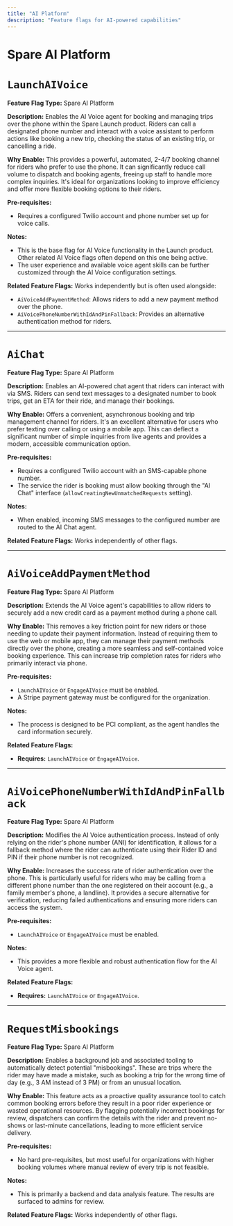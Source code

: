 ```yaml
---
title: "AI Platform"
description: "Feature flags for AI-powered capabilities"
---
```


# Spare AI Platform

# `LaunchAIVoice`

**Feature Flag Type:** Spare AI Platform

**Description:** Enables the AI Voice agent for booking and managing trips over the phone within the Spare Launch product. Riders can call a designated phone number and interact with a voice assistant to perform actions like booking a new trip, checking the status of an existing trip, or cancelling a ride.

**Why Enable:** This provides a powerful, automated, 2-4/7 booking channel for riders who prefer to use the phone. It can significantly reduce call volume to dispatch and booking agents, freeing up staff to handle more complex inquiries. It's ideal for organizations looking to improve efficiency and offer more flexible booking options to their riders.

**Pre-requisites:**
- Requires a configured Twilio account and phone number set up for voice calls.

**Notes:**
- This is the base flag for AI Voice functionality in the Launch product. Other related AI Voice flags often depend on this one being active.
- The user experience and available voice agent skills can be further customized through the AI Voice configuration settings.

**Related Feature Flags:**
Works independently but is often used alongside:
- `AiVoiceAddPaymentMethod`: Allows riders to add a new payment method over the phone.
- `AiVoicePhoneNumberWithIdAndPinFallback`: Provides an alternative authentication method for riders.

---

# `AiChat`

**Feature Flag Type:** Spare AI Platform

**Description:** Enables an AI-powered chat agent that riders can interact with via SMS. Riders can send text messages to a designated number to book trips, get an ETA for their ride, and manage their bookings.

**Why Enable:** Offers a convenient, asynchronous booking and trip management channel for riders. It's an excellent alternative for users who prefer texting over calling or using a mobile app. This can deflect a significant number of simple inquiries from live agents and provides a modern, accessible communication option.

**Pre-requisites:**
- Requires a configured Twilio account with an SMS-capable phone number.
- The service the rider is booking must allow booking through the "AI Chat" interface (`allowCreatingNewUnmatchedRequests` setting).

**Notes:**
- When enabled, incoming SMS messages to the configured number are routed to the AI Chat agent.

**Related Feature Flags:**
Works independently of other flags.

---

# `AiVoiceAddPaymentMethod`

**Feature Flag Type:** Spare AI Platform

**Description:** Extends the AI Voice agent's capabilities to allow riders to securely add a new credit card as a payment method during a phone call.

**Why Enable:** This removes a key friction point for new riders or those needing to update their payment information. Instead of requiring them to use the web or mobile app, they can manage their payment methods directly over the phone, creating a more seamless and self-contained voice booking experience. This can increase trip completion rates for riders who primarily interact via phone.

**Pre-requisites:**
- `LaunchAIVoice` or `EngageAIVoice` must be enabled.
- A Stripe payment gateway must be configured for the organization.

**Notes:**
- The process is designed to be PCI compliant, as the agent handles the card information securely.

**Related Feature Flags:**
- **Requires:** `LaunchAIVoice` or `EngageAIVoice`.

---

# `AiVoicePhoneNumberWithIdAndPinFallback`

**Feature Flag Type:** Spare AI Platform

**Description:** Modifies the AI Voice authentication process. Instead of only relying on the rider's phone number (ANI) for identification, it allows for a fallback method where the rider can authenticate using their Rider ID and PIN if their phone number is not recognized.

**Why Enable:** Increases the success rate of rider authentication over the phone. This is particularly useful for riders who may be calling from a different phone number than the one registered on their account (e.g., a family member's phone, a landline). It provides a secure alternative for verification, reducing failed authentications and ensuring more riders can access the system.

**Pre-requisites:**
- `LaunchAIVoice` or `EngageAIVoice` must be enabled.

**Notes:**
- This provides a more flexible and robust authentication flow for the AI Voice agent.

**Related Feature Flags:**
- **Requires:** `LaunchAIVoice` or `EngageAIVoice`.

---

# `RequestMisbookings`

**Feature Flag Type:** Spare AI Platform

**Description:** Enables a background job and associated tooling to automatically detect potential "misbookings". These are trips where the rider may have made a mistake, such as booking a trip for the wrong time of day (e.g., 3 AM instead of 3 PM) or from an unusual location.

**Why Enable:** This feature acts as a proactive quality assurance tool to catch common booking errors before they result in a poor rider experience or wasted operational resources. By flagging potentially incorrect bookings for review, dispatchers can confirm the details with the rider and prevent no-shows or last-minute cancellations, leading to more efficient service delivery.

**Pre-requisites:**
- No hard pre-requisites, but most useful for organizations with higher booking volumes where manual review of every trip is not feasible.

**Notes:**
- This is primarily a backend and data analysis feature. The results are surfaced to admins for review.

**Related Feature Flags:**
Works independently of other flags.
